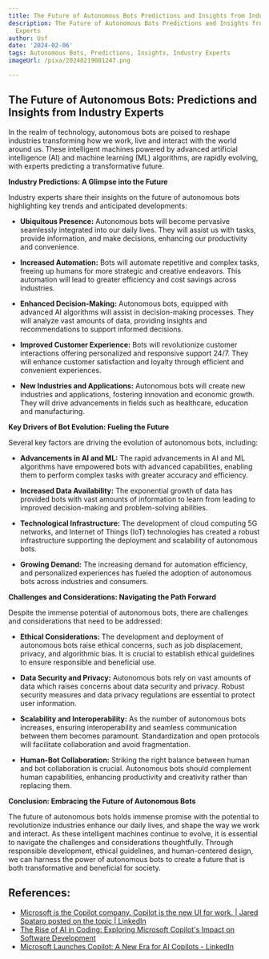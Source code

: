 ```yaml
---
title: The Future of Autonomous Bots Predictions and Insights from Industry Experts
description: The Future of Autonomous Bots Predictions and Insights from Industry
  Experts
author: Usf
date: '2024-02-06'
tags: Autonomous Bots, Predictions, Insights, Industry Experts
imageUrl: /pixa/20240219081247.png

---
```

## The Future of Autonomous Bots: Predictions and Insights  from Industry  Experts

In the realm  of technology, autonomous bots are poised to  reshape industries  transforming how we work, live and interact with the world  around us. These intelligent machines powered by advanced artificial intelligence (AI) and machine  learning (ML) algorithms, are rapidly evolving, with experts  predicting a transformative future.

**Industry Predictions: A Glimpse into the Future**

Industry experts  share their  insights on the future of autonomous bots highlighting key trends and anticipated developments:

- **Ubiquitous Presence:**  Autonomous  bots  will become pervasive seamlessly  integrated into our daily lives. They will assist us  with tasks, provide information, and make decisions, enhancing  our productivity  and convenience.

- **Increased Automation:** Bots will automate repetitive and complex tasks,  freeing up humans for  more strategic and creative endeavors. This automation will lead to greater efficiency and cost savings across industries.

- **Enhanced Decision-Making:** Autonomous bots, equipped with advanced AI  algorithms will assist in decision-making processes.  They will  analyze vast amounts of data, providing insights and recommendations to support informed decisions.

- **Improved Customer Experience:** Bots will revolutionize  customer interactions offering personalized and responsive support 24/7. They will enhance customer satisfaction and loyalty through efficient and convenient experiences.

- **New Industries and  Applications:** Autonomous bots will create new industries  and applications, fostering innovation and  economic growth. They will drive advancements in fields such as healthcare, education and manufacturing.

**Key Drivers of Bot Evolution: Fueling the Future**

Several key factors are driving the evolution  of autonomous bots, including:

- **Advancements in AI and ML:** The rapid advancements in AI and ML algorithms have empowered bots with advanced capabilities, enabling them to perform complex tasks with greater accuracy and efficiency.

- **Increased Data Availability:**  The exponential  growth  of data has provided bots with vast amounts of information to learn from leading to improved decision-making and problem-solving abilities.

- **Technological Infrastructure:** The development of cloud computing 5G networks, and Internet of Things (IoT)  technologies has created a  robust infrastructure supporting the deployment and scalability of autonomous bots.

- **Growing Demand:** The increasing demand for automation efficiency, and personalized experiences has fueled the adoption of autonomous bots across industries and consumers.

**Challenges and Considerations: Navigating the Path Forward**

Despite the immense potential of autonomous bots, there are challenges and considerations that need to be addressed:

- **Ethical Considerations:** The development and deployment of autonomous  bots  raise  ethical concerns, such as job displacement, privacy,  and algorithmic bias. It is crucial to establish ethical guidelines to ensure responsible  and beneficial use.

- **Data  Security and Privacy:** Autonomous  bots rely on  vast amounts of data which raises concerns about data security and privacy.  Robust security measures and  data privacy  regulations are essential to protect  user information.

- **Scalability and Interoperability:** As the number of autonomous bots increases,  ensuring interoperability and seamless communication between them becomes paramount.  Standardization and open protocols will facilitate collaboration and avoid fragmentation.

- **Human-Bot Collaboration:** Striking the right balance between  human and bot collaboration is crucial. Autonomous bots should complement human capabilities, enhancing productivity and creativity rather than replacing them.

**Conclusion:  Embracing the Future of Autonomous Bots**

The  future of autonomous bots holds immense promise with the potential to revolutionize industries enhance our daily lives, and shape the way  we work and interact. As these intelligent machines continue to evolve, it is essential to  navigate the challenges and considerations thoughtfully. Through responsible development, ethical guidelines, and human-centered  design, we can harness the power of  autonomous bots  to create a future  that is both transformative and  beneficial for society.

## References:
- [Microsoft is the Copilot company. Copilot is the new UI for work. | Jared Spataro posted on the topic | LinkedIn](https://www.linkedin.com/posts/jaredspa_msignite-copilot-worktrendindex-activity-7132768131776729088-j1HN)
- [The Rise of AI in Coding: Exploring Microsoft Copilot's Impact on Software Development](https://www.datalinknetworks.net/dln_blog/the-rise-of-ai-in-coding-exploring-microsoft-copilots-impact-on-software-development)
- [Microsoft Launches Copilot: A New Era for AI Copilots - LinkedIn](https://www.linkedin.com/pulse/microsoft-launches-copilot-new-era-ai-copilots-yasser-1hxqe)
